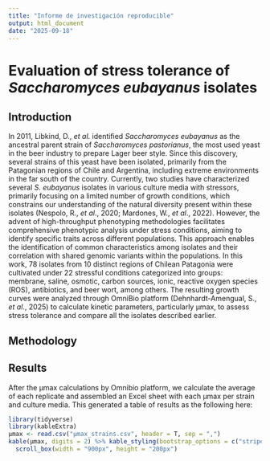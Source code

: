 ```yaml
---
title: "Informe de investigación reproducible"
output: html_document
date: "2025-09-18"
---
```

# Evaluation of stress tolerance of *Saccharomyces eubayanus* isolates

## Introduction
In 2011, Libkind, D., *et al*. identified *Saccharomyces eubayanus* as the ancestral parent strain of *Saccharomyces pastorianus*, the most used yeast in the beer industry to prepare Lager beer style. Since this discovery, several strains of this yeast have been isolated, primarily from the Patagonian regions of Chile and Argentina, including extreme environments in the far south of the country. Currently, two studies have characterized several *S. eubayanus* isolates in various culture media with stressors, primarily focusing on a limited number of growth conditions, which constrains our understanding of the natural diversity present within these isolates (Nespolo, R., *et al*., 2020; Mardones, W., *et al*., 2022). However, the advent of high-throughput phenotyping methodologies facilitates comprehensive phenotypic analysis under stress conditions, aiming to identify specific traits across different populations. This approach enables the identification of common characteristics among isolates and their correlation with shared genomic variants within the populations. In this work, 78 isolates from 10 distinct regions of Chilean Patagonia were cultivated under 22 stressful conditions categorized into groups: membrane, saline, osmotic, carbon sources, ionic, reactive oxygen species (ROS), antibiotics, and beer wort, among others. The resulting growth curves were analyzed through OmniBio platform (Dehnhardt-Amengual, S., *et al*., 2025) to calculate kinetic parameters, particularly µmax, to assess stress tolerance and compare all the isolates described earlier.

## Methodology

## Results
After the µmax calculations by Omnibio platform, we calculate the average of each replicate and assembled an Excel sheet with each µmax per strain and culture media. This generated a table of results as the following here: 

```r
library(tidyverse)
library(kableExtra)
µmax <- read.csv("µmax_strains.csv", header = T, sep = ",")
kable(µmax, digits = 2) %>% kable_styling(bootstrap_options = c("striped", "hover", "condensed"), full_width = F) %>% 
  scroll_box(width = "900px", height = "200px")
```

